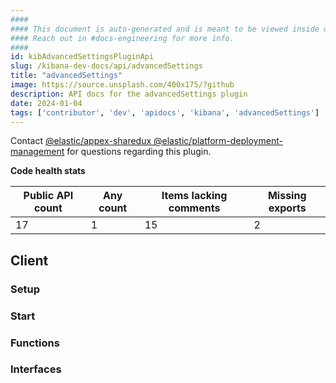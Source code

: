 ```yaml
---
####
#### This document is auto-generated and is meant to be viewed inside our experimental, new docs system.
#### Reach out in #docs-engineering for more info.
####
id: kibAdvancedSettingsPluginApi
slug: /kibana-dev-docs/api/advancedSettings
title: "advancedSettings"
image: https://source.unsplash.com/400x175/?github
description: API docs for the advancedSettings plugin
date: 2024-01-04
tags: ['contributor', 'dev', 'apidocs', 'kibana', 'advancedSettings']
---
```




Contact [@elastic/appex-sharedux @elastic/platform-deployment-management](https://github.com/orgs/elastic/teams/appex-sharedux ) for questions regarding this plugin.

**Code health stats**

| Public API count  | Any count | Items lacking comments | Missing exports |
|-------------------|-----------|------------------------|-----------------|
| 17 | 1 | 15 | 2 |

## Client

### Setup
<DocDefinitionList data={[advancedSettingsObj.client.setup]}/>

### Start
<DocDefinitionList data={[advancedSettingsObj.client.start]}/>

### Functions
<DocDefinitionList data={advancedSettingsObj.client.functions}/>

### Interfaces
<DocDefinitionList data={advancedSettingsObj.client.interfaces}/>

